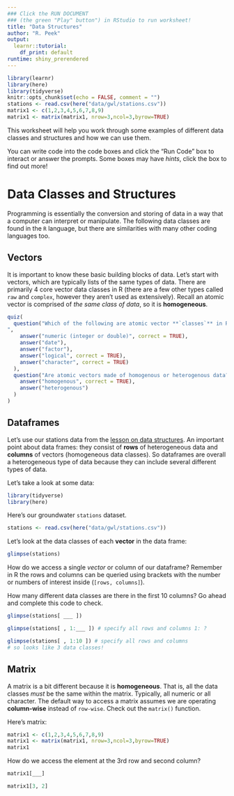 ```yaml
---
### Click the RUN DOCUMENT 
### (the green "Play" button") in RStudio to run worksheet!
title: "Data Structures"
author: "R. Peek"
output: 
  learnr::tutorial:
    df_print: default
runtime: shiny_prerendered
---
```


```r
library(learnr)
library(here)
library(tidyverse)
knitr::opts_chunk$set(echo = FALSE, comment = "")
stations <- read.csv(here("data/gwl/stations.csv"))
matrix1 <- c(1,2,3,4,5,6,7,8,9)
matrix1 <- matrix(matrix1, nrow=3,ncol=3,byrow=TRUE)
```

This worksheet will help you work through some examples of different data classes and structures and how we can use them. 

You can write code into the code boxes and click the "Run Code" box to interact or answer the prompts. Some boxes may have *hints*, click the box to find out more!

# Data Classes and Structures

Programming is essentially the conversion and storing of data in a way that a computer can interpret or manipulate. The following data classes are found in the `R` language, but there are similarities with many other coding languages too.

## Vectors

It is important to know these basic building blocks of data. Let's start with vectors, which are typically lists of the same types of data. There are primarily 4 core vector data classes in R (there are a few other types called `raw` and `complex`, however they aren't used as extensively). Recall an atomic vector is comprised of *the same class of data*, so it is **homogeneous**. 


```r
quiz(
  question("Which of the following are atomic vector **`classes`** in R?
",
    answer("numeric (integer or double)", correct = TRUE),
    answer("date"),
    answer("factor"),
    answer("logical", correct = TRUE),
    answer("character", correct = TRUE)
  ),
  question("Are atomic vectors made of homogenous or heterogenous data?",
    answer("homogenous", correct = TRUE),
    answer("heterogenous")
  )
)
```


## Dataframes

Let's use our stations data from the [lesson on data structures](https://www.r4wrds.com/intro/m_data_structures.html). An important point about data frames: they consist of **rows** of heterogeneous data and **columns** of vectors (homogeneous data classes). So dataframes are overall a heterogeneous type of data because they can include several different types of data.

Let's take a look at some data:

```r

library(tidyverse)
library(here)

```

Here's our groundwater `stations` dataset.

```r

stations <- read.csv(here("data/gwl/stations.csv"))

```

Let's look at the data classes of each **vector** in the data frame:

```r
glimpse(stations)
```

How do we access a single *vector* or column of our dataframe? Remember in R the rows and columns can be queried using brackets with the number or numbers of interest inside (`[rows, columns]`).

How many different data classes are there in the first 10 columns? Go ahead and complete this code to check.

```r

glimpse(stations[ ___ ])

```


```r

glimpse(stations[ , 1:___ ]) # specify all rows and columns 1: ? 

```

```r

glimpse(stations[ , 1:10 ]) # specify all rows and columns
# so looks like 3 data classes!
```


## Matrix

A matrix is a bit different because it is **homogeneous**. That is, all the data classes *must* be the same within the matrix. Typically, all numeric or all character. The default way to access a matrix assumes we are operating **column-wise** instead of `row-wise`. Check out the `matrix()` function.

Here's matrix:

```r
matrix1 <- c(1,2,3,4,5,6,7,8,9)
matrix1 <- matrix(matrix1, nrow=3,ncol=3,byrow=TRUE)
matrix1

```

How do we access the element at the 3rd row and second column?

```r

matrix1[___]

```


```r

matrix1[3, 2]

```
